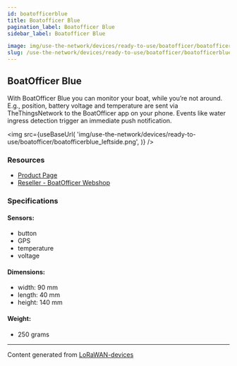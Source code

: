 ```yaml
---
id: boatofficerblue
title: Boatofficer Blue
pagination_label: Boatofficer Blue
sidebar_label: Boatofficer Blue

image: img/use-the-network/devices/ready-to-use/boatofficer/boatofficerblue_leftside.png
slug: /use-the-network/devices/ready-to-use/boatofficer/boatofficerblue
---
```



## BoatOfficer Blue

With BoatOfficer Blue you can monitor your boat, while you’re not around. E.g., position, battery
voltage and temperature are sent via TheThingsNetwork to the BoatOfficer app on your phone. Events
like water ingress detection trigger an immediate push notification.

<img
  src={useBaseUrl(
    'img/use-the-network/devices/ready-to-use/boatofficer/boatofficerblue_leftside.png',
  )}
/>

### Resources

- [Product Page](https://www.boatofficer.com/products/BoatOfficerBlue)
- [Reseller - BoatOfficer Webshop](https://shop.boatofficer.com/en/)

### Specifications

#### Sensors:

- button
- GPS
- temperature
- voltage

#### Dimensions:

- width: 90 mm
- length: 40 mm
- height: 140 mm

#### Weight:

- 250 grams

---

Content generated from [LoRaWAN-devices](https://github.com/TheThingsNetwork/lorawan-devices)
